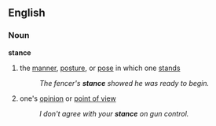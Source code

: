 ==English==
===Noun===
'''stance'''
#the [[manner]], [[posture]], or [[pose]] in which one [[stands]]
#:''The fencer's '''stance''' showed he was ready to begin.''
#one's [[opinion]] or [[point of view]]
#:''I don't agree with your '''stance''' on gun control.''